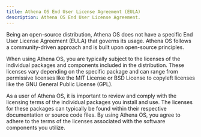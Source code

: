 ```yaml
---
title: Athena OS End User License Agreement (EULA)
description: Athena OS End User License Agreement.
---
```


Being an open-source distribution, Athena OS does not have a specific End User License Agreement (EULA) that governs its usage. Athena OS follows a community-driven approach and is built upon open-source principles.

When using Athena OS, you are typically subject to the licenses of the individual packages and components included in the distribution. These licenses vary depending on the specific package and can range from permissive licenses like the MIT License or BSD License to copyleft licenses like the GNU General Public License (GPL).

As a user of Athena OS, it is important to review and comply with the licensing terms of the individual packages you install and use. The licenses for these packages can typically be found within their respective documentation or source code files. By using Athena OS, you agree to adhere to the terms of the licenses associated with the software components you utilize.

<ImageComponent />
